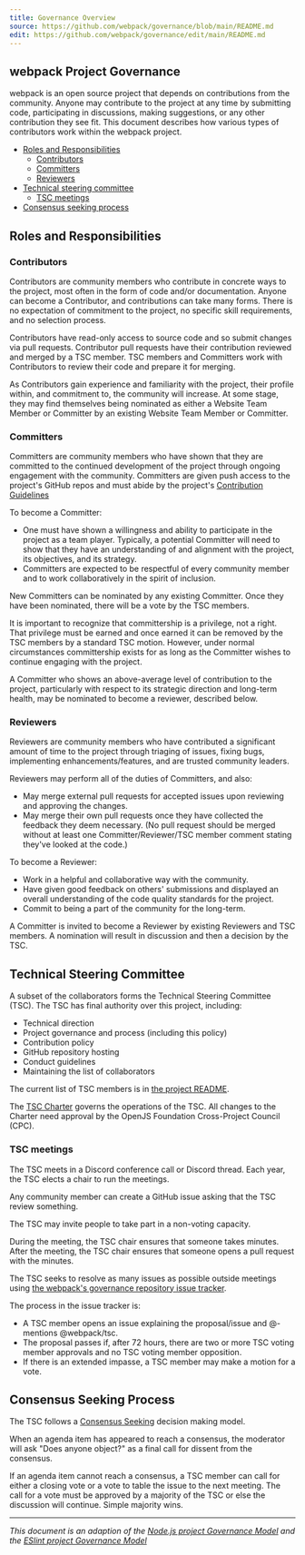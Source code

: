 ```yaml
---
title: Governance Overview
source: https://github.com/webpack/governance/blob/main/README.md
edit: https://github.com/webpack/governance/edit/main/README.md
---
```


## webpack Project Governance

webpack is an open source project that depends on contributions from the community. Anyone may contribute to the project at any time by submitting code, participating in discussions, making suggestions, or any other contribution they see fit. This document describes how various types of contributors work within the webpack project.

- [Roles and Responsibilities](#roles-and-responsibilities)
  - [Contributors](#contributors)
  - [Committers](#committers)
  - [Reviewers](#reviewers)
- [Technical steering committee](#technical-steering-committee)
  - [TSC meetings](#tsc-meetings)
- [Consensus seeking process](#consensus-seeking-process)

## Roles and Responsibilities

### Contributors

Contributors are community members who contribute in concrete ways to the project, most often in the form of code and/or documentation. Anyone can become a Contributor, and contributions can take many forms. There is no expectation of commitment to the project, no specific skill requirements, and no selection process.

Contributors have read-only access to source code and so submit changes via pull requests. Contributor pull requests have their contribution reviewed and merged by a TSC member. TSC members and Committers work with Contributors to review their code and prepare it for merging.

As Contributors gain experience and familiarity with the project, their profile within, and commitment to, the community will increase. At some stage, they may find themselves being nominated as either a Website Team Member or Committer by an existing Website Team Member or Committer.

### Committers

Committers are community members who have shown that they are committed to the continued development of the project through ongoing engagement with the community. Committers are given push access to the project's GitHub repos and must abide by the project's [Contribution Guidelines](https://github.com/webpack/webpack/blob/main/CONTRIBUTING.md)

To become a Committer:

- One must have shown a willingness and ability to participate in the project as a team player. Typically, a potential Committer will need to show that they have an understanding of and alignment with the project, its objectives, and its strategy.
- Committers are expected to be respectful of every community member and to work collaboratively in the spirit of inclusion.

New Committers can be nominated by any existing Committer. Once they have been nominated, there will be a vote by the TSC members.

It is important to recognize that committership is a privilege, not a right. That privilege must be earned and once earned it can be removed by the TSC members by a standard TSC motion. However, under normal circumstances committership exists for as long as the Committer wishes to continue engaging with the project.

A Committer who shows an above-average level of contribution to the project, particularly with respect to its strategic direction and long-term health, may be nominated to become a reviewer, described below.

### Reviewers

Reviewers are community members who have contributed a significant amount of time to the project through triaging of issues, fixing bugs, implementing enhancements/features, and are trusted community leaders.

Reviewers may perform all of the duties of Committers, and also:

- May merge external pull requests for accepted issues upon reviewing and approving the changes.
- May merge their own pull requests once they have collected the feedback they deem necessary. (No pull request should be merged without at least one Committer/Reviewer/TSC member comment stating they've looked at the code.)

To become a Reviewer:

- Work in a helpful and collaborative way with the community.
- Have given good feedback on others' submissions and displayed an overall understanding of the code quality standards for the project.
- Commit to being a part of the community for the long-term.

A Committer is invited to become a Reviewer by existing Reviewers and TSC members. A nomination will result in discussion and then a decision by the TSC.

## Technical Steering Committee

A subset of the collaborators forms the Technical Steering Committee (TSC).
The TSC has final authority over this project, including:

- Technical direction
- Project governance and process (including this policy)
- Contribution policy
- GitHub repository hosting
- Conduct guidelines
- Maintaining the list of collaborators

The current list of TSC members is in
[the project README](https://github.com/webpack/webpack/blob/main/README.md#current-project-members).

The [TSC Charter][] governs the operations of the TSC. All changes to the
Charter need approval by the OpenJS Foundation Cross-Project Council (CPC).

### TSC meetings

The TSC meets in a Discord conference call or Discord thread. Each year,
the TSC elects a chair to run the meetings.

Any community member can create a GitHub issue asking that the TSC review
something.

The TSC may invite people to take part in a non-voting capacity.

During the meeting, the TSC chair ensures that someone takes minutes. After the
meeting, the TSC chair ensures that someone opens a pull request with the
minutes.

The TSC seeks to resolve as many issues as possible outside meetings using
[the webpack's governance repository issue tracker](https://github.com/webpack/governance/issues).

The process in the issue tracker is:

- A TSC member opens an issue explaining the proposal/issue and @-mentions
  @webpack/tsc.
- The proposal passes if, after 72 hours, there are two or more TSC voting
  member approvals and no TSC voting member opposition.
- If there is an extended impasse, a TSC member may make a motion for a vote.

## Consensus Seeking Process

The TSC follows a
[Consensus Seeking](https://en.wikipedia.org/wiki/Consensus-seeking_decision-making)
decision making model.

When an agenda item has appeared to reach a consensus, the moderator
will ask "Does anyone object?" as a final call for dissent from the
consensus.

If an agenda item cannot reach a consensus, a TSC member can call for
either a closing vote or a vote to table the issue to the next
meeting. The call for a vote must be approved by a majority of the TSC
or else the discussion will continue. Simple majority wins.

---

_This document is an adaption of the [Node.js project Governance Model](https://github.com/nodejs/node/blob/main/GOVERNANCE.md) and the [ESlint project Governance Model](https://github.com/eslint/eslint/blob/main/docs/src/contribute/governance.md)_

[TSC Charter]: https://github.com/nodejs/TSC/blob/HEAD/TSC-Charter.md
